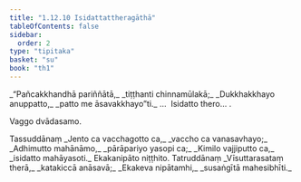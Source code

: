 ```yaml
---
title: "1.12.10 Isidattattheragāthā"
tableOfContents: false
sidebar:
  order: 2
type: "tipitaka"
basket: "su"
book: "th1"
---
```



<DynamicBreadcrumb />

<Division number="120" book="th1" bookNo="19" page="245">

<Paragraph number="267" type="verses" book="th1">
_“Pañcakkhandhā pariññātā,_  
_tiṭṭhanti chinnamūlakā;_  
_Dukkhakkhayo anuppatto,_  
_patto me āsavakkhayo”ti._  


</Paragraph>
</Division>

<Paragraph number="268" type="center" book="th1">
…  Isidatto thero… .

  
Vaggo dvādasamo.



</Paragraph>

<Paragraph number="269" type="center" book="th1">
Tassuddānaṃ


</Paragraph>

<Paragraph number="270" type="verses" book="th1">
_Jento ca vacchagotto ca,_  
_vaccho ca vanasavhayo;_  
_Adhimutto mahānāmo,_  
_pārāpariyo yasopi ca;_  
_Kimilo vajjiputto ca,_  
_isidatto mahāyasoti._  


</Paragraph>

<Paragraph number="271" type="center" book="th1">
Ekakanipāto niṭṭhito.



</Paragraph>

<Paragraph number="272" type="center" book="th1">
Tatruddānaṃ


</Paragraph>

<Paragraph number="273" type="verses" book="th1">
_Vīsuttarasataṃ therā,_  
_katakiccā anāsavā;_  
_Ekakeva nipātamhi,_  
_susaṅgītā mahesibhīti._
</Paragraph>